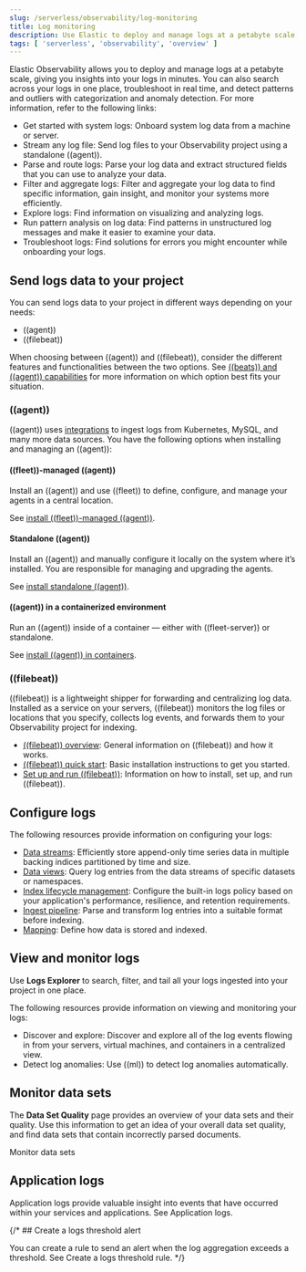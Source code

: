 ```yaml
---
slug: /serverless/observability/log-monitoring
title: Log monitoring
description: Use Elastic to deploy and manage logs at a petabyte scale, and get insights from your logs in minutes.
tags: [ 'serverless', 'observability', 'overview' ]
---
```


<p><DocBadge template="technical preview" /></p>

Elastic Observability allows you to deploy and manage logs at a petabyte scale, giving you insights into your logs in minutes. You can also search across your logs in one place, troubleshoot in real time, and detect patterns and outliers with categorization and anomaly detection. For more information, refer to the following links:

- <DocLink slug="/serverless/observability/get-started-with-logs">Get started with system logs</DocLink>: Onboard system log data from a machine or server.
- <DocLink slug="/serverless/observability/stream-log-files">Stream any log file</DocLink>: Send log files to your Observability project using a standalone ((agent)).
- <DocLink slug="/serverless/observability/parse-log-data">Parse and route logs</DocLink>: Parse your log data and extract structured fields that you can use to analyze your data.
- <DocLink slug="/serverless/observability/filter-and-aggregate-logs" section="filter-logs">Filter and aggregate logs</DocLink>: Filter and aggregate your log data to find specific information, gain insight, and monitor your systems more efficiently.
- <DocLink slug="/serverless/observability/discover-and-explore-logs">Explore logs</DocLink>: Find information on visualizing and analyzing logs.
- <DocLink slug="/serverless/observability/run-log-pattern-analysis">Run pattern analysis on log data</DocLink>: Find patterns in unstructured log messages and make it easier to examine your data.
- <DocLink slug="/serverless/observability/troubleshoot-logs">Troubleshoot logs</DocLink>: Find solutions for errors you might encounter while onboarding your logs.

## Send logs data to your project

You can send logs data to your project in different ways depending on your needs:

- ((agent))
- ((filebeat))

When choosing between ((agent)) and ((filebeat)), consider the different features and functionalities between the two options.
See [((beats)) and ((agent)) capabilities](((fleet-guide))/beats-agent-comparison.html) for more information on which option best fits your situation.

### ((agent))

((agent)) uses [integrations](https://www.elastic.co/integrations/data-integrations) to ingest logs from Kubernetes, MySQL, and many more data sources.
You have the following options when installing and managing an ((agent)):

#### ((fleet))-managed ((agent))

Install an ((agent)) and use ((fleet)) to define, configure, and manage your agents in a central location.

See [install ((fleet))-managed ((agent))](((fleet-guide))/install-fleet-managed-elastic-agent.html).

#### Standalone ((agent))

Install an ((agent)) and manually configure it locally on the system where it’s installed.
You are responsible for managing and upgrading the agents.

See [install standalone ((agent))](((fleet-guide))/install-standalone-elastic-agent.html).

#### ((agent)) in a containerized environment

Run an ((agent)) inside of a container &mdash; either with ((fleet-server)) or standalone.

See [install ((agent)) in containers](((fleet-guide))/install-elastic-agents-in-containers.html).

### ((filebeat))

((filebeat)) is a lightweight shipper for forwarding and centralizing log data.
Installed as a service on your servers, ((filebeat)) monitors the log files or locations that you specify, collects log events, and forwards them to your Observability project for indexing.

- [((filebeat)) overview](((filebeat-ref))/filebeat-overview.html): General information on ((filebeat)) and how it works.
- [((filebeat)) quick start](((filebeat-ref))/filebeat-installation-configuration.html): Basic installation instructions to get you started.
- [Set up and run ((filebeat))](((filebeat-ref))/setting-up-and-running.html): Information on how to install, set up, and run ((filebeat)).

## Configure logs

The following resources provide information on configuring your logs:

- [Data streams](((ref))/data-streams.html): Efficiently store append-only time series data in multiple backing indices partitioned by time and size.
- [Data views](((kibana-ref))/data-views.html): Query log entries from the data streams of specific datasets or namespaces.
- [Index lifecycle management](((ref))/example-using-index-lifecycle-policy.html): Configure the built-in logs policy based on your application's performance, resilience, and retention requirements.
- [Ingest pipeline](((ref))/ingest.html): Parse and transform log entries into a suitable format before indexing.
- [Mapping](((ref))/mapping.html): Define how data is stored and indexed.

## View and monitor logs

Use **Logs Explorer** to search, filter, and tail all your logs ingested into your project in one place.

The following resources provide information on viewing and monitoring your logs:

- <DocLink slug="/serverless/observability/discover-and-explore-logs">Discover and explore</DocLink>: Discover and explore all of the log events flowing in from your servers, virtual machines, and containers in a centralized view.
- <DocLink slug="/serverless/observability/aiops-detect-anomalies">Detect log anomalies</DocLink>: Use ((ml)) to detect log anomalies automatically.

## Monitor data sets

The **Data Set Quality** page provides an overview of your data sets and their quality.
Use this information to get an idea of your overall data set quality, and find data sets that contain incorrectly parsed documents.

<DocLink id="serverlessObservabilityMonitorDatasets">Monitor data sets</DocLink>

## Application logs

Application logs provide valuable insight into events that have occurred within your services and applications.
See <DocLink slug="/serverless/observability/correlate-application-logs">Application logs</DocLink>.

{/* ## Create a logs threshold alert

You can create a rule to send an alert when the log aggregation exceeds a threshold.
See <DocLink id="serverlessObservabilityCreateLogThresholdRule">Create a logs threshold rule</DocLink>. */}

